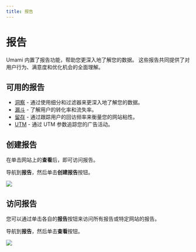 ```yaml
---
title: 报告
---
```


# 报告

Umami 内置了报告功能，帮助您更深入地了解您的数据。
这些报告共同提供了对用户行为、满意度和优化机会的全面理解。

## 可用的报告

- [洞察](/docs/reports/report-insights) - 通过使用细分和过滤器来更深入地了解您的数据。
- [漏斗](/docs/reports/report-funnel) - 了解用户的转化率和流失率。
- [留存](/docs/reports/report-retention) - 通过跟踪用户的回访频率来衡量您的网站粘性。
- [UTM](/docs/reports/report-utm) - 通过 UTM 参数追踪您的广告活动。

## 创建报告

在单击网站上的**查看**后，即可访问报告。

导航到**报告**，然后单击**创建报告**按钮。

<img src="/images/v2/report-create.png" />

## 访问报告

您可以通过单击各自的**报告**按钮来访问所有报告或特定网站的报告。

导航到**报告**，然后单击**查看**按钮。

<img src="/images/v2/report-detail.png" />
